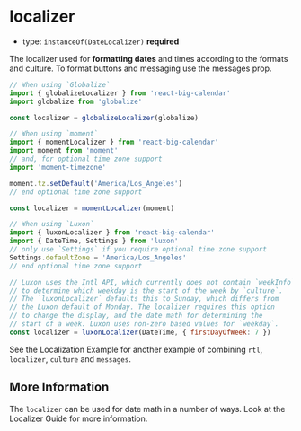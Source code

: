
# localizer

- type: `instanceOf(DateLocalizer)` **required**

The localizer used for **formatting dates** and times according to the <LinkTo kind="props" story="formats">formats</LinkTo> and <LinkTo kind="props" story="culture">culture</LinkTo>. To format buttons and messaging use the <LinkTo kind="props" story="messages">messages</LinkTo> prop.

```js
// When using `Globalize`
import { globalizeLocalizer } from 'react-big-calendar'
import globalize from 'globalize'

const localizer = globalizeLocalizer(globalize)
```

```js
// When using `moment`
import { momentLocalizer } from 'react-big-calendar'
import moment from 'moment'
// and, for optional time zone support
import 'moment-timezone'

moment.tz.setDefault('America/Los_Angeles')
// end optional time zone support

const localizer = momentLocalizer(moment)
```

```js
// When using `Luxon`
import { luxonLocalizer } from 'react-big-calendar'
import { DateTime, Settings } from 'luxon'
// only use `Settings` if you require optional time zone support
Settings.defaultZone = 'America/Los_Angeles'
// end optional time zone support

// Luxon uses the Intl API, which currently does not contain `weekInfo`
// to determine which weekday is the start of the week by `culture`.
// The `luxonLocalizer` defaults this to Sunday, which differs from
// the Luxon default of Monday. The localizer requires this option
// to change the display, and the date math for determining the
// start of a week. Luxon uses non-zero based values for `weekday`.
const localizer = luxonLocalizer(DateTime, { firstDayOfWeek: 7 })
```

See the <LinkTo kind="examples" story="example-5">Localization Example</LinkTo> for another example of combining `rtl`, `localizer`, `culture` and `messages`.

<Canvas>
  <Story id="props--localizer" />
</Canvas>

## More Information

The `localizer` can be used for date math in a number of ways. Look at the <LinkTo kind="guides-localizers">Localizer Guide</LinkTo> for more information.
